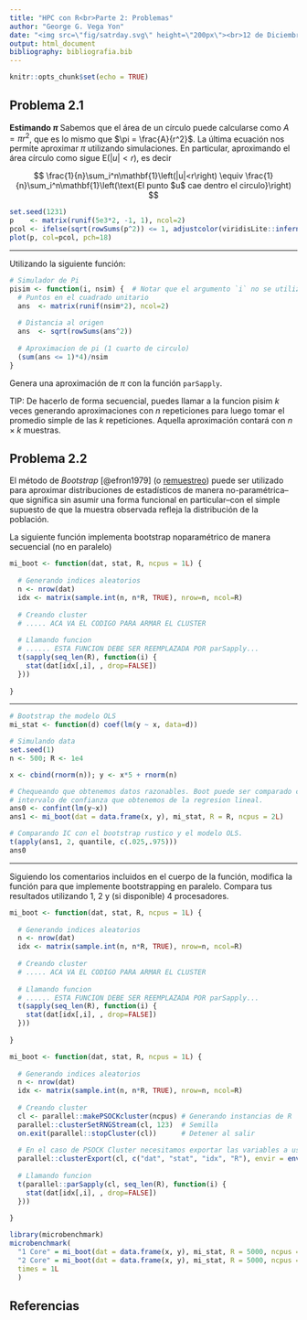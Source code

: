 ```yaml
---
title: "HPC con R<br>Parte 2: Problemas"
author: "George G. Vega Yon"
date: "<img src=\"fig/satrday.svg\" height=\"200px\"><br>12 de Diciembre, 2018"
output: html_document
bibliography: bibliografia.bib
---
```


```r
knitr::opts_chunk$set(echo = TRUE)
```

## Problema 2.1

**Estimando $\pi$** Sabemos que el área de un círculo puede calcularse como
$A = \pi r^2$, que es lo mismo que $\pi = \frac{A}{r^2}$. La última ecuación
nos permite aproximar $\pi$ utilizando simulaciones. En particular, aproximando
el área círculo como sigue $\mbox{E}\left(|u|<r\right)$, es decir

$$
\frac{1}{n}\sum_i^n\mathbf{1}\left(|u|<r\right) \equiv
\frac{1}{n}\sum_i^n\mathbf{1}\left(\text{El punto $u$ cae dentro el circulo}\right)
$$ 

```r
set.seed(1231)
p    <- matrix(runif(5e3*2, -1, 1), ncol=2)
pcol <- ifelse(sqrt(rowSums(p^2)) <= 1, adjustcolor(viridisLite::inferno(5)[4], .5), adjustcolor("gray", .5))
plot(p, col=pcol, pch=18)
```

---

Utilizando la siguiente función:

```r
# Simulador de Pi
pisim <- function(i, nsim) {  # Notar que el argumento `i` no se utiliza en la funcion
  # Puntos en el cuadrado unitario
  ans  <- matrix(runif(nsim*2), ncol=2)
  
  # Distancia al origen
  ans  <- sqrt(rowSums(ans^2))
  
  # Aproximacion de pi (1 cuarto de circulo)
  (sum(ans <= 1)*4)/nsim
}
```

Genera una aproximación de $\pi$ con la función `parSapply`.

TIP: De hacerlo de forma secuencial, puedes llamar a la funcion pisim $k$ veces
generando aproximaciones con $n$ repeticiones para luego tomar el promedio simple
de las $k$ repeticiones. Aquella aproximación contará con $n\times k$ muestras.


## Problema 2.2

El método de *Bootstrap* [@efron1979] (o [remuestreo](https://es.wikipedia.org/wiki/Bootstrapping_(estad%C3%ADstica){target="_blank"})) puede ser utilizado para aproximar
distribuciones de estadísticos de manera no-paramétrica--que significa sin
asumir una forma funcional en particular--con el simple supuesto de que la
muestra observada refleja la distribución de la población.

La siguiente función implementa bootstrap noparamétrico de manera secuencial (no
en paralelo)

```r
mi_boot <- function(dat, stat, R, ncpus = 1L) {
  
  # Generando indices aleatorios
  n <- nrow(dat)
  idx <- matrix(sample.int(n, n*R, TRUE), nrow=n, ncol=R)
 
  # Creando cluster 
  # ..... ACA VA EL CODIGO PARA ARMAR EL CLUSTER
  
  # Llamando funcion
  # ...... ESTA FUNCION DEBE SER REEMPLAZADA POR parSapply...
  t(sapply(seq_len(R), function(i) {
    stat(dat[idx[,i], , drop=FALSE])
  }))
  
}
```

---

```r
# Bootstrap the modelo OLS
mi_stat <- function(d) coef(lm(y ~ x, data=d))

# Simulando data
set.seed(1)
n <- 500; R <- 1e4

x <- cbind(rnorm(n)); y <- x*5 + rnorm(n)

# Chequeando que obtenemos datos razonables. Boot puede ser comparado con el 
# intervalo de confianza que obtenemos de la regresion lineal.
ans0 <- confint(lm(y~x))
ans1 <- mi_boot(dat = data.frame(x, y), mi_stat, R = R, ncpus = 2L)

# Comparando IC con el bootstrap rustico y el modelo OLS.
t(apply(ans1, 2, quantile, c(.025,.975)))
ans0
```

---

Siguiendo los comentarios incluidos en el cuerpo de la función, modifica la función
para que implemente bootstrapping en paralelo. Compara tus resultados utilizando
1, 2 y (si disponible) 4 procesadores.

```r
mi_boot <- function(dat, stat, R, ncpus = 1L) {
  
  # Generando indices aleatorios
  n <- nrow(dat)
  idx <- matrix(sample.int(n, n*R, TRUE), nrow=n, ncol=R)
 
  # Creando cluster 
  # ..... ACA VA EL CODIGO PARA ARMAR EL CLUSTER
  
  # Llamando funcion
  # ...... ESTA FUNCION DEBE SER REEMPLAZADA POR parSapply...
  t(sapply(seq_len(R), function(i) {
    stat(dat[idx[,i], , drop=FALSE])
  }))
  
}
```


```r
mi_boot <- function(dat, stat, R, ncpus = 1L) {
  
  # Generando indices aleatorios
  n <- nrow(dat)
  idx <- matrix(sample.int(n, n*R, TRUE), nrow=n, ncol=R)
 
  # Creando cluster 
  cl <- parallel::makePSOCKcluster(ncpus) # Generando instancias de R
  parallel::clusterSetRNGStream(cl, 123)  # Semilla
  on.exit(parallel::stopCluster(cl))      # Detener al salir
  
  # En el caso de PSOCK Cluster necesitamos exportar las variables a usar
  parallel::clusterExport(cl, c("dat", "stat", "idx", "R"), envir = environment())
  
  # Llamando funcion
  t(parallel::parSapply(cl, seq_len(R), function(i) {
    stat(dat[idx[,i], , drop=FALSE])
  }))
  
}
```

```r
library(microbenchmark)
microbenchmark(
  "1 Core" = mi_boot(dat = data.frame(x, y), mi_stat, R = 5000, ncpus = 1L),
  "2 Core" = mi_boot(dat = data.frame(x, y), mi_stat, R = 5000, ncpus = 2L),
  times = 1L
  )
```


## Referencias
